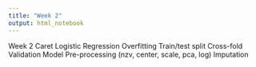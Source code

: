 ```yaml
---
title: "Week 2"
output: html_notebook
---
```



Week 2
Caret
Logistic Regression
Overfitting
Train/test split
Cross-fold Validation
Model Pre-processing (nzv, center, scale, pca, log)
Imputation



